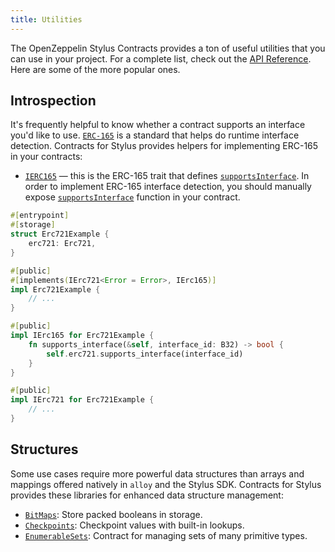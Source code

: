 ```yaml
---
title: Utilities
---
```


The OpenZeppelin Stylus Contracts provides a ton of useful utilities that you can use in your project.
For a complete list, check out the [API Reference](https://docs.rs/openzeppelin-stylus/0.3.0/openzeppelin_stylus/utils/index.html).
Here are some of the more popular ones.

## Introspection

It's frequently helpful to know whether a contract supports an interface you'd like to use.
[`ERC-165`](https://eips.ethereum.org/EIPS/eip-165) is a standard that helps do runtime interface detection.
Contracts for Stylus provides helpers for implementing ERC-165 in your contracts:

* [`IERC165`](https://docs.rs/openzeppelin-stylus/0.3.0/openzeppelin_stylus/utils/introspection/erc165/trait.IErc165.html) — this is the ERC-165 trait that defines [`supportsInterface`](https://docs.rs/openzeppelin-stylus/0.3.0/openzeppelin_stylus/utils/introspection/erc165/trait.IErc165.html#tymethod.supports_interface). In order to implement ERC-165 interface detection, you should manually expose [`supportsInterface`](https://docs.rs/openzeppelin-stylus/0.3.0/openzeppelin_stylus/utils/introspection/erc165/trait.IErc165.html#tymethod.supports_interface) function in your contract.

```rust
#[entrypoint]
#[storage]
struct Erc721Example {
    erc721: Erc721,
}

#[public]
#[implements(IErc721<Error = Error>, IErc165)]
impl Erc721Example {
    // ...
}

#[public]
impl IErc165 for Erc721Example {
    fn supports_interface(&self, interface_id: B32) -> bool {
        self.erc721.supports_interface(interface_id)
    }
}

#[public]
impl IErc721 for Erc721Example {
    // ...
}
```

## Structures

Some use cases require more powerful data structures than arrays and mappings offered natively in `alloy` and the Stylus SDK.
Contracts for Stylus provides these libraries for enhanced data structure management:

* [`BitMaps`](https://docs.rs/openzeppelin-stylus/0.3.0/openzeppelin_stylus/utils/structs/bitmap/index.html): Store packed booleans in storage.
* [`Checkpoints`](https://docs.rs/openzeppelin-stylus/0.3.0/openzeppelin_stylus/utils/structs/checkpoints/index.html): Checkpoint values with built-in lookups.
* [`EnumerableSets`](https://docs.rs/openzeppelin-stylus/0.3.0/openzeppelin_stylus/utils/structs/enumerable_set/index.html): Contract for managing sets of many primitive types.
